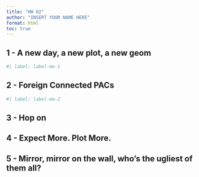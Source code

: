 ```yaml
---
title: "HW 02"
author: "INSERT YOUR NAME HERE"
format: html
toc: true
---
```


## 1 - A new day, a new plot, a new geom

```r
#| label: label-me-1

```

## 2 - Foreign Connected PACs

```r
#| label: label-me-2

```

## 3 - Hop on


## 4 - Expect More. Plot More.


## 5 - Mirror, mirror on the wall, who’s the ugliest of them all?
